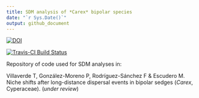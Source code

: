 ```yaml
---
title: SDM analysis of *Carex* bipolar species
date: "`r Sys.Date()`"
output: github_document
---
```


[![DOI](https://zenodo.org/badge/89584660.svg)](https://zenodo.org/badge/latestdoi/89584660)

[![Travis-CI Build Status](https://travis-ci.org/Pakillo/Carex.bipolar.svg?branch=master)](https://travis-ci.org/Pakillo/Carex.bipolar)

Repository of code used for SDM analyses in: 

Villaverde T, González-Moreno P, Rodríguez-Sánchez F & Escudero M. Niche shifts after long-distance dispersal events in bipolar sedges (*Carex*, Cyperaceae). (*under review*)

